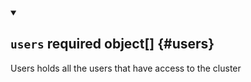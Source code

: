 


<details className="config-field" data-expandable="true" open>
<summary>

## `users` <span className="config-field-required" data-required="false">required</span> <span className="config-field-type">object[]</span> <span className="config-field-default"></span> <span className="config-field-enum"></span> {#users}

Users holds all the users that have access to the cluster

</summary>

<PartialUsersreference />


</details>
